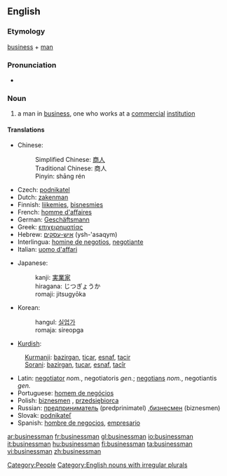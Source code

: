 ==English==

===Etymology===
[[business]] + [[man]]

===Pronunciation===
*{{audio|en-us-businessman.ogg|Audio (US)}}

===Noun===
{{en-noun|businessmen}}

# a man in [[business]], one who works at a [[commercial]] [[institution]]

====Translations====
{{top}}
*Chinese:
*:Simplified Chinese: [[商人]]
*:Traditional Chinese: 商人
*:Pinyin: shāng rén
*Czech: [[podnikatel]]  {{m}}
*Dutch: [[zakenman]]
*Finnish: [[liikemies]], [[bisnesmies]]
*French: [[homme d'affaires]]
*German: [[Geschäftsmann]] {{m}}
*Greek: [[επιχειρηματίας]]
*Hebrew: [[איש-עסקים]] (ysh-'asaqym) {{m}}
*Interlingua: [[homine de negotios]], [[negotiante]]
*Italian: [[uomo d'affari]]
{{mid}}
*Japanese:
*:kanji: [[実業家]]
*:hiragana: じつぎょうか
*:romaji: jitsugyōka
*Korean:
*:hangul: [[실업가]]
*:romaja: sireopga
*[[Kurdish]]:
:[[Kurmanji]]: [[bazirgan]], [[ticar]], [[esnaf]], [[tacir]]
:[[Sorani]]: [[bazirgan]], [[tucar]], [[esnaf]], [[tacîr]]
*Latin: [[negotiator]] ''nom.'', negotiatoris ''gen.''; [[negotians]] ''nom.'', negotiantis ''gen.''
*Portuguese: [[homem de negócios]]
*Polish: [[biznesmen]] {{m}}, [[przedsiębiorca]] {{m}}
*Russian: [[предприниматель]] (predprinimatel) {{m}},[[бизнесмен]] (biznesmen) {{m}}
*Slovak: [[podnikateľ]]  {{m}}
*Spanish: [[hombre de negocios]], [[empresario]]
{{bottom}}

[[Category:People]]
[[Category:English nouns with irregular plurals]]

[[ar:businessman]]
[[fr:businessman]]
[[gl:businessman]]
[[io:businessman]]
[[it:businessman]]
[[hu:businessman]]
[[fi:businessman]]
[[ta:businessman]]
[[vi:businessman]]
[[zh:businessman]]